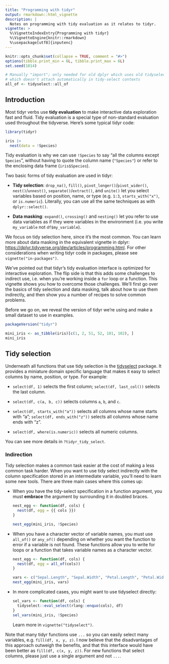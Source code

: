 ```yaml
---
title: "Programming with tidyr"
output: rmarkdown::html_vignette
description: |
  Notes on programming with tidy evaluation as it relates to tidyr.
vignette: >
  %\VignetteIndexEntry{Programming with tidyr}
  %\VignetteEngine{knitr::rmarkdown}
  %\usepackage[utf8]{inputenc}
---
```


```r
knitr::opts_chunk$set(collapse = TRUE, comment = "#>")
options(tibble.print_min = 6L, tibble.print_max = 6L)
set.seed(1014)

# Manually "import"; only needed for old dplyr which uses old tidyselect
# which doesn't attach automatically in tidy-select contexts
all_of <- tidyselect::all_of
```

## Introduction

Most tidyr verbs use **tidy evaluation** to make interactive data exploration fast and fluid. Tidy evaluation is a special type of non-standard evaluation used throughout the tidyverse. Here's some typical tidyr code:

```r
library(tidyr)

iris |>
  nest(data = !Species)
```

Tidy evaluation is why we can use `!Species` to say "all the columns except `Species`", without having to quote the column name (`"Species"`) or refer to the enclosing data frame (`iris$Species`).

Two basic forms of tidy evaluation are used in tidyr:

* **Tidy selection**: `drop_na()`, `fill()`, `pivot_longer()`/`pivot_wider()`,
  `nest()`/`unnest()`, `separate()`/`extract()`, and `unite()` let you select
  variables based on position, name, or type (e.g. `1:3`, `starts_with("x")`, or `is.numeric`). Literally, you can use all the same techniques as with
  `dplyr::select()`.

* **Data masking**: `expand()`, `crossing()` and `nesting()` let you refer to
  use data variables as if they were variables in the environment (i.e. you
  write `my_variable` not `df$my_variable`).

We focus on tidy selection here, since it's the most common. You can learn more about data masking in the equivalent vignette in dplyr: <https://dplyr.tidyverse.org/dev/articles/programming.html>. For other considerations when writing tidyr code in packages, please see `vignette("in-packages")`.

We've pointed out that tidyr's tidy evaluation interface is optimized for interactive exploration. The flip side is that this adds some challenges to indirect use, i.e. when you're working inside a `for` loop or a function. This vignette shows you how to overcome those challenges. We'll first go over the basics of tidy selection and data masking, talk about how to use them indirectly, and then show you a number of recipes to solve common problems.

Before we go on, we reveal the version of tidyr we're using and make a small dataset to use in examples.

```r
packageVersion("tidyr")

mini_iris <- as_tibble(iris)[c(1, 2, 51, 52, 101, 102), ]
mini_iris
```

## Tidy selection

Underneath all functions that use tidy selection is the [tidyselect](https://tidyselect.r-lib.org/) package. It provides a miniature domain specific language that makes it easy to select columns by name, position, or type. For example:

* `select(df, 1)` selects the first column;
  `select(df, last_col())` selects the last column.

* `select(df, c(a, b, c))` selects columns `a`, `b`, and `c`.

* `select(df, starts_with("a"))` selects all columns whose name starts with "a";
  `select(df, ends_with("z"))` selects all columns whose name ends with "z".

* `select(df, where(is.numeric))` selects all numeric columns.

You can see more details in `?tidyr_tidy_select`.

### Indirection

Tidy selection makes a common task easier at the cost of making a less common task harder. When you want to use tidy select indirectly with the column specification stored in an intermediate variable, you'll need to learn some new tools. There are three main cases where this comes up:

*   When you have the tidy-select specification in a function argument, you
    must **embrace** the argument by surrounding it in doubled braces.

    ```r
    nest_egg <- function(df, cols) {
      nest(df, egg = {{ cols }})
    }

    nest_egg(mini_iris, !Species)
    ```

*   When you have a character vector of variable names, you must use `all_of()`
    or `any_of()` depending on whether you want the function to error if a
    variable is not found. These functions allow you to write for loops or a
    function that takes variable names as a character vector.

    ```r
    nest_egg <- function(df, cols) {
      nest(df, egg = all_of(cols))
    }

    vars <- c("Sepal.Length", "Sepal.Width", "Petal.Length", "Petal.Width")
    nest_egg(mini_iris, vars)
    ```

*   In more complicated cases, you might want to use tidyselect directly:

    ```r
    sel_vars <- function(df, cols) {
      tidyselect::eval_select(rlang::enquo(cols), df)
    }
    sel_vars(mini_iris, !Species)
    ```

    Learn more in `vignette("tidyselect")`.

Note that many tidyr functions use `...` so you can easily select many variables, e.g. `fill(df, x, y, z)`. I now believe that the disadvantages of this approach outweigh the benefits, and that this interface would have been better as `fill(df, c(x, y, z))`. For new functions that select columns, please just use a single argument and not `...`.
